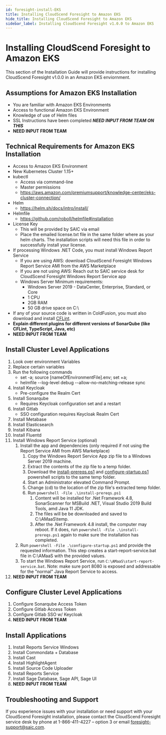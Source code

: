 ```yaml
---
id: foresight-install-EKS
title: Installing CloudScend Foresight to Amazon EKS
hide_title: Installing CloudScend Foresight to Amazon EKS
sidebar_label: Installing CloudScend Foresight v1.0.0 to Amazon EKS
---
```


# Installing CloudScend Foresight to Amazon EKS

This section of the Installation Guide will provide instructions for installing CloudScend Foresight v1.0.0 in an Amazon EKS enviornment.

## Assumptions for Amazon EKS Installation

- You are familiar with Amazon EKS Environments
- Access to functional Amazon EKS Environment
- Knowledge of use of Helm files
- SSL Instructions have been completed **_NEED INPUT FROM TEAM ON THIS_**
- **NEED INPUT FROM TEAM**

## Technical Requirements for Amazon EKS Installation

- Access to Amazon EKS Environment
- New Kubernetes Cluster 1.15+
- kubectl
  - Access via command-line
  - Master permissions
  - https://aws.amazon.com/premiumsupport/knowledge-center/eks-cluster-connection/
- Helm
  - https://helm.sh/docs/intro/install/
- Helmfile
  - https://github.com/roboll/helmfile#installation
- License Key
  - This will be provided by SAIC via email
  - Place the emailed license.txt file in the same folder where as your helm charts. The installation scripts will need this file in order to successfully install your license.
- If processing Windows .NET Code, you must install Windows Report Service
  - If you are using AWS: download CloudScend Foresight Windows Report Service AMI from the AWS Marketplace
  - If you are not using AWS: Reach out to SAIC service desk for CloudScend Foresight Windows Report Service app
  - Windows Server Minimum requirements:
    - Windows Server 2019 - DataCenter, Enterprise, Standard, or Core
    - 1 CPU
    - 2GB RAM
    - 50 GB drive space on C:\
- If any of your source code is written in ColdFusion, you must also download and install [CFLint](https://github.com/stepstone-tech/sonar-coldfusion/releases/tag/2.0.0).
- **Explain different plugins for different versions of SonarQube (like CFLint, TypeScript, Java, etc)**
- **NEED INPUT FROM TEAM**

## Install Cluster Level Applications

1. Look over environment Variables
2. Replace certain variables
3. Run the following commands
   - set -a; source [nameOfEnvironmentFile].env; set +a;
   - helmfile --log-level debug --allow-no-matching-release sync
4. Install Keycloak
   - Pre-configure the Realm Cert
5. Install Sonarqube
   - Requires Keycloak configuration set and a restart
6. Install Gitlab
   - SSO configuration requires Keycloak Realm Cert
7. Install Metabase
8. Install Elasticsearch
9. Install Kibana
10. Install Fluentd
11. Install Windows Report Service (optional)
    1. Install the app and dependencies (only required if not using the Report Service AMI from AWS Marketplace)
       1. Copy the Windows Report Service App zip file to a Windows Server 2019 machine.
       2. Extract the contents of the zip file to a temp folder.
       3. Download the [install-prereqs.ps1](/installation-scripts/install-prereqs.ps1) and [configure-startup.ps1](/installation-scripts/configure-startup.ps1) powershell scripts to the same temp folder.
       4. Start an Administrator elevated Command Prompt.
       5. Change (cd) to the location of the zip file's extracted temp folder.
       6. Run `powershell -File .\install-prereqs.ps1`
          1. Content will be installed for .Net Framework 4.8, SonarScanner for MSBuild .NET, Visual Studio 2019 Build Tools, amd Java 11 JDK.
          2. The files will be be downloaded and saved to C:\AMaaS\temp.
          3. After the .Net Framework 4.8 install, the computer may reboot.
             If it does, run `powershell -File .\install-prereqs.ps1` again to make sure the installation has completed.
    2. Run `powershell -File .\configure-startup.ps1` and provide the requested information.
       This step creates a start-report-service.bat file in C:\AMaaS with the provided values.
    3. To start the Windows Report Service, run `C:\AMaaS\start-report-service.bat`.
       Note: make sure port 8080 is exposed and addressable for the "normal" Java Report Service to access.
12. **NEED INPUT FROM TEAM**

## Configure Cluster Level Applications

1. Configure Sonarqube Access Token
2. Configure Gitlab Access Token
3. Configure Gitlab SSO w/ Keycloak
4. **NEED INPUT FROM TEAM**

## Install Applications

1. Install Reports Service Windows
2. Install Commondata + Database
3. Install Cast
4. Install HighlightAgent
5. Install Source Code Uploader
6. Install Reports Service
7. Install Sage Database, Sage API, Sage UI
8. **NEED INPUT FROM TEAM**

## Troubleshooting and Support

If you experience issues with your installation or need support with your CloudScend Foresight installation, please contact the CloudScend Foresight service desk by phone at 1-866-411-4227 – option 3 or email foresight-support@saic.com.
